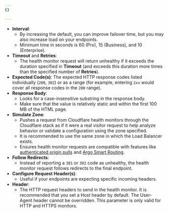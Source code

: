 ```yaml
---
{}

---
```


* **Interval**:
  * By increasing the default, you can improve failover time, but you may also increase load on your endpoints.
  * Minimum time in seconds is 60 (Pro), 15 (Business), and 10 (Enterprise).
* **Timeout** and **Retries**:
  * The health monitor request will return unhealthy if it exceeds the duration specified in **Timeout** (and exceeds this duration more times than the specified number of **Retries**).
* **Expected Code(s)**: The expected HTTP response codes listed individually (`200`, `302`) or as a range (for example, entering `2xx` would cover all response codes in the `200` range).
* **Response Body**:
  * Looks for a case-insensitive substring in the response body.
  * Make sure that the value is relatively static and within the first 100 MB of the HTML page.
* **Simulate Zone**:
  * Pushes a request from Cloudflare health monitors through the Cloudflare stack as if it were a real visitor request to help analyze behavior or validate a configuration using the zone specified.
  * It is recommended to use the same zone in which the Load Balancer exists.
  * Ensures health monitor requests are compatible with features like [authenticated origin pulls](/ssl/origin-configuration/authenticated-origin-pull/) and [Argo Smart Routing](/argo-smart-routing/).
* **Follow Redirects**:
  * Instead of reporting a `301` or `302` code as unhealthy, the health monitor request follows redirects to the final endpoint.
* **Configure Request Header(s)**:
  * Useful if your endpoints are expecting specific incoming headers.
* **Header**:
  * The HTTP request headers to send in the health monitor. It is recommended that you set a Host header by default. The User-Agent header cannot be overridden. This parameter is only valid for HTTP and HTTPS monitors.
